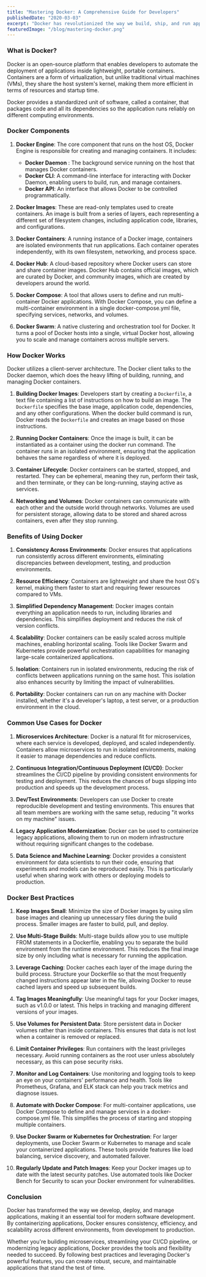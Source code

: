 ```yaml
---
title: "Mastering Docker: A Comprehensive Guide for Developers"
publishedDate: "2020-03-03"
excerpt: "Docker has revolutionized the way we build, ship, and run applications. It simplifies software development by creating isolated environments, known as containers, that bundle an application and its dependencies together. This ensures consistency across multiple environments and reduces the 'it works on my machine' problem. In this article, we'll dive deep into Docker, exploring its architecture, benefits, common use cases, and best practices."
featuredImage: "/blog/mastering-docker.png"
---
```


### What is Docker?

Docker is an open-source platform that enables developers to automate the deployment of applications inside lightweight, portable containers. Containers are a form of virtualization, but unlike traditional virtual machines (VMs), they share the host system's kernel, making them more efficient in terms of resources and startup time.

Docker provides a standardized unit of software, called a container, that packages code and all its dependencies so the application runs reliably on different computing environments.

### Docker Components

1. **Docker Engine**: The core component that runs on the host OS, Docker Engine is responsible for creating and managing containers. It includes:

   - **Docker Daemon** : The background service running on the host that manages Docker containers.
   - **Docker CLI**: A command-line interface for interacting with Docker Daemon, enabling users to build, run, and manage containers.
   - **Docker API**: An interface that allows Docker to be controlled programmatically.

2. **Docker Images**: These are read-only templates used to create containers. An image is built from a series of layers, each representing a different set of filesystem changes, including application code, libraries, and configurations.

3. **Docker Containers**: A running instance of a Docker image, containers are isolated environments that run applications. Each container operates independently, with its own filesystem, networking, and process space.

4. **Docker Hub**: A cloud-based repository where Docker users can store and share container images. Docker Hub contains official images, which are curated by Docker, and community images, which are created by developers around the world.

5. **Docker Compose**: A tool that allows users to define and run multi-container Docker applications. With Docker Compose, you can define a multi-container environment in a single docker-compose.yml file, specifying services, networks, and volumes.

6. **Docker Swarm**: A native clustering and orchestration tool for Docker. It turns a pool of Docker hosts into a single, virtual Docker host, allowing you to scale and manage containers across multiple servers.

### How Docker Works

Docker utilizes a client-server architecture. The Docker client talks to the Docker daemon, which does the heavy lifting of building, running, and managing Docker containers.

1. **Building Docker Images**: Developers start by creating a `Dockerfile`, a text file containing a list of instructions on how to build an image. The `Dockerfile` specifies the base image, application code, dependencies, and any other configurations. When the docker build command is run, Docker reads the `Dockerfile` and creates an image based on those instructions.

2. **Running Docker Containers**: Once the image is built, it can be instantiated as a container using the docker run command. The container runs in an isolated environment, ensuring that the application behaves the same regardless of where it is deployed.

3. **Container Lifecycle**: Docker containers can be started, stopped, and restarted. They can be ephemeral, meaning they run, perform their task, and then terminate, or they can be long-running, staying active as services.

4. **Networking and Volumes**: Docker containers can communicate with each other and the outside world through networks. Volumes are used for persistent storage, allowing data to be stored and shared across containers, even after they stop running.

### Benefits of Using Docker

1. **Consistency Across Environments**: Docker ensures that applications run consistently across different environments, eliminating discrepancies between development, testing, and production environments.

2. **Resource Efficiency**: Containers are lightweight and share the host OS's kernel, making them faster to start and requiring fewer resources compared to VMs.

3. **Simplified Dependency Management**: Docker images contain everything an application needs to run, including libraries and dependencies. This simplifies deployment and reduces the risk of version conflicts.

4. **Scalability**: Docker containers can be easily scaled across multiple machines, enabling horizontal scaling. Tools like Docker Swarm and Kubernetes provide powerful orchestration capabilities for managing large-scale containerized applications.

5. **Isolation**: Containers run in isolated environments, reducing the risk of conflicts between applications running on the same host. This isolation also enhances security by limiting the impact of vulnerabilities.

6. **Portability**: Docker containers can run on any machine with Docker installed, whether it's a developer's laptop, a test server, or a production environment in the cloud.

### Common Use Cases for Docker

1. **Microservices Architecture**: Docker is a natural fit for microservices, where each service is developed, deployed, and scaled independently. Containers allow microservices to run in isolated environments, making it easier to manage dependencies and reduce conflicts.

2. **Continuous Integration/Continuous Deployment (CI/CD)**: Docker streamlines the CI/CD pipeline by providing consistent environments for testing and deployment. This reduces the chances of bugs slipping into production and speeds up the development process.

3. **Dev/Test Environments**: Developers can use Docker to create reproducible development and testing environments. This ensures that all team members are working with the same setup, reducing "it works on my machine" issues.

4. **Legacy Application Modernization**: Docker can be used to containerize legacy applications, allowing them to run on modern infrastructure without requiring significant changes to the codebase.

5. **Data Science and Machine Learning**: Docker provides a consistent environment for data scientists to run their code, ensuring that experiments and models can be reproduced easily. This is particularly useful when sharing work with others or deploying models to production.

### Docker Best Practices

1. **Keep Images Small**: Minimize the size of Docker images by using slim base images and cleaning up unnecessary files during the build process. Smaller images are faster to build, pull, and deploy.

2. **Use Multi-Stage Builds**: Multi-stage builds allow you to use multiple FROM statements in a Dockerfile, enabling you to separate the build environment from the runtime environment. This reduces the final image size by only including what is necessary for running the application.

3. **Leverage Caching**: Docker caches each layer of the image during the build process. Structure your Dockerfile so that the most frequently changed instructions appear later in the file, allowing Docker to reuse cached layers and speed up subsequent builds.

4. **Tag Images Meaningfully**: Use meaningful tags for your Docker images, such as v1.0.0 or latest. This helps in tracking and managing different versions of your images.

5. **Use Volumes for Persistent Data**: Store persistent data in Docker volumes rather than inside containers. This ensures that data is not lost when a container is removed or replaced.

6. **Limit Container Privileges**: Run containers with the least privileges necessary. Avoid running containers as the root user unless absolutely necessary, as this can pose security risks.

7. **Monitor and Log Containers**: Use monitoring and logging tools to keep an eye on your containers' performance and health. Tools like Prometheus, Grafana, and ELK stack can help you track metrics and diagnose issues.

8. **Automate with Docker Compose**: For multi-container applications, use Docker Compose to define and manage services in a docker-compose.yml file. This simplifies the process of starting and stopping multiple containers.

9. **Use Docker Swarm or Kubernetes for Orchestration**: For larger deployments, use Docker Swarm or Kubernetes to manage and scale your containerized applications. These tools provide features like load balancing, service discovery, and automated failover.

10. **Regularly Update and Patch Images**: Keep your Docker images up to date with the latest security patches. Use automated tools like Docker Bench for Security to scan your Docker environment for vulnerabilities.

### Conclusion

Docker has transformed the way we develop, deploy, and manage applications, making it an essential tool for modern software development. By containerizing applications, Docker ensures consistency, efficiency, and scalability across different environments, from development to production.

Whether you're building microservices, streamlining your CI/CD pipeline, or modernizing legacy applications, Docker provides the tools and flexibility needed to succeed. By following best practices and leveraging Docker's powerful features, you can create robust, secure, and maintainable applications that stand the test of time.
